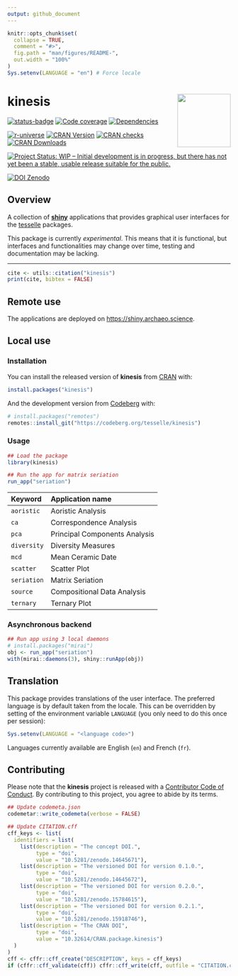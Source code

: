 ```yaml
---
output: github_document
---
```


<!-- README.md is generated from README.Rmd. Please edit that file -->

```r
knitr::opts_chunk$set(
  collapse = TRUE,
  comment = "#>",
  fig.path = "man/figures/README-",
  out.width = "100%"
)
Sys.setenv(LANGUAGE = "en") # Force locale
```

# kinesis <img width=120px src="man/figures/logo.png" align="right" />

<!-- badges: start -->
[![status-badge](https://ci.codeberg.org/api/badges/14694/status.svg)](https://ci.codeberg.org/repos/14694){.pkgdown-devel}
[![Code coverage](https://packages.tesselle.org/kinesis/coverage/badge.svg)](https://packages.tesselle.org/kinesis/coverage/){.pkgdown-devel}
[![Dependencies](https://tinyverse.netlify.app/badge/kinesis)](https://cran.r-project.org/package=kinesis){.pkgdown-devel}

[![r-universe](https://tesselle.r-universe.dev/badges/kinesis)](https://tesselle.r-universe.dev/kinesis){.pkgdown-devel}
[![CRAN Version](https://www.r-pkg.org/badges/version/kinesis)](https://cran.r-project.org/package=kinesis){.pkgdown-release}
[![CRAN checks](https://badges.cranchecks.info/worst/kinesis.svg)](https://cran.r-project.org/web/checks/check_results_kinesis.html){.pkgdown-release}
[![CRAN Downloads](https://cranlogs.r-pkg.org/badges/kinesis)](https://cran.r-project.org/package=kinesis){.pkgdown-release}

[![Project Status: WIP – Initial development is in progress, but there has not yet been a stable, usable release suitable for the public.](https://www.repostatus.org/badges/latest/wip.svg)](https://www.repostatus.org/#wip)

[![DOI Zenodo](https://zenodo.org/badge/DOI/10.5281/zenodo.14645671.svg)](https://doi.org/10.5281/zenodo.14645671)
<!-- badges: end -->

## Overview

A collection of [**shiny**](https://shiny.posit.co) applications that provides graphical user interfaces for the [tesselle](https://www.tesselle.org) packages.

This package is currently *experimental*. This means that it is functional, but interfaces and functionalities may change over time, testing and documentation may be lacking.

---

```r
cite <- utils::citation("kinesis")
print(cite, bibtex = FALSE)
```

## Remote use

The applications are deployed on <https://shiny.archaeo.science>.

## Local use
### Installation

You can install the released version of **kinesis** from [CRAN](https://CRAN.R-project.org) with:

```r
install.packages("kinesis")
```

And the development version from [Codeberg](https://codeberg.org/) with:

```r
# install.packages("remotes")
remotes::install_git("https://codeberg.org/tesselle/kinesis")
```

### Usage

```r
## Load the package
library(kinesis)

## Run the app for matrix seriation
run_app("seriation")
```

| Keyword     | Application name              |
|:------------|:------------------------------|
| `aoristic`  | Aoristic Analysis             |
| `ca`        | Correspondence Analysis       |
| `pca`       | Principal Components Analysis |
| `diversity` | Diversity Measures            |
| `mcd`       | Mean Ceramic Date             |
| `scatter`   | Scatter Plot                  |
| `seriation` | Matrix Seriation              |
| `source`    | Compositional Data Analysis   |
| `ternary`   | Ternary Plot                  |

### Asynchronous backend

```r
## Run app using 3 local daemons
# install.packages("mirai")
obj <- run_app("seriation")
with(mirai::daemons(3), shiny::runApp(obj))
```

## Translation

This package provides translations of the user interface. The preferred language is by default taken from the locale. This can be overridden by setting of the environment variable `LANGUAGE` (you only need to do this once per session):

``` r
Sys.setenv(LANGUAGE = "<language code>")
```

Languages currently available are English (`en`) and French (`fr`).

## Contributing

Please note that the **kinesis** project is released with a [Contributor Code of Conduct](https://www.tesselle.org/conduct.html). By contributing to this project, you agree to abide by its terms.

```r
## Update codemeta.json
codemetar::write_codemeta(verbose = FALSE)

## Update CITATION.cff
cff_keys <- list(
  identifiers = list(
    list(description = "The concept DOI.",
         type = "doi",
         value = "10.5281/zenodo.14645671"),
    list(description = "The versioned DOI for version 0.1.0.",
         type = "doi",
         value = "10.5281/zenodo.14645672"),
    list(description = "The versioned DOI for version 0.2.0.",
         type = "doi",
         value = "10.5281/zenodo.15784615"),
    list(description = "The versioned DOI for version 0.2.1.",
         type = "doi",
         value = "10.5281/zenodo.15918746"),
    list(description = "The CRAN DOI",
         type = "doi",
         value = "10.32614/CRAN.package.kinesis")
  )
)
cff <- cffr::cff_create("DESCRIPTION", keys = cff_keys)
if (cffr::cff_validate(cff)) cffr::cff_write(cff, outfile = "CITATION.cff")
```
